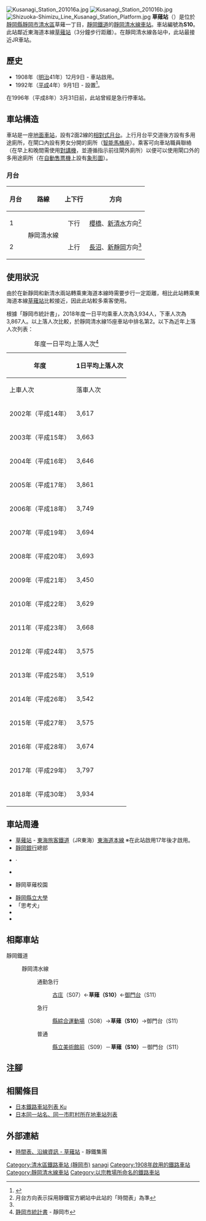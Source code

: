 {{NoteTA
|T=zh-hans:草薙站 (静冈铁道);zh-hk:草薙站 (靜岡鐵道);zh-tw:草薙車站 (靜岡鐵道);
|1=zh-hans:草薙站;zh-hk:草薙站;zh-tw:草薙車站;
|2=zh-hans:庄;zh-hk:庄;zh-tw:庄;
}}
{{Infobox station
|公司色 = #3366FF
|站名 = 草薙
|圖片 = Kusanagi Station (Shizuoka-Shimizu railway) April 13th 2008.JPG
|圖片說明 = 車站外觀（2008年4月）
|日文原名 = 草薙
|平假名 = くさなぎ
|羅馬拼音 = Kusanagi
|副站名 = 
|電報略號 = 
|所在地 = {{JPN}}[[靜岡縣|靜岡縣]][[靜岡市|靜岡市]][[清水區_(日本)|清水區]]草薙一丁目
|座標 = {{coord|35|0|5.49|N|138|26|34.09|E|type:railwaystation_region:JP-24|display=inline,title}}
|車站構造 = [[地面車站|地面車站]]
|月台配置 = 2面2線
|啟用年月日 = 1908年（[[明治|明治]]41年）12月9日
|廢站年月日 = 
|乘客人數 = 3,934
|上下車人次 = 
|統計年度 = 2018
|轉車 = {{JR海車站編號|CA|15}} [[草薙站_(JR東海)|草薙站]]
|全寬備註 = 
|adjacent = {{Adjacent stations|system=靜岡鐵道|line=靜岡清水線|left=縣立美術館前|right=御門台|note-left=S09<br>0.7km|note-mid=S10<br>距離[[新靜岡站|新靜岡]]6.4km|note-right=S11<br>1.0km}}
}}
[[File:Kusanagi_Station_201016a.jpg|thumb]]
[[File:Kusanagi_Station_201016b.jpg|thumb]]
[[File:Shizuoka-Shimizu_Line_Kusanagi_Station_Platform.jpg|thumb]]
'''草薙站'''（{{jpn|j=草薙駅|hg=くさなぎえき|rm=Kusanagi eki|f=y}}）是位於[[靜岡縣|靜岡縣]][[靜岡市|靜岡市]][[清水區_(日本)|清水區]]草薙一丁目，[[靜岡鐵道|靜岡鐵道]]的[[靜岡清水線|靜岡清水線]][[鐵路車站|車站]]。車站編號為'''S10'''。此站鄰近東海道本線[[草薙站_(JR東海)|草薙站]]（3分鐘步行距離）。在靜岡清水線各站中，此站最接近JR車站。

== 歷史 ==
* 1908年（[[明治|明治]]41年）12月9日 - 車站啟用。
* 1992年（[[平成|平成]]4年）9月1日 - 設置{{Translink|ja|自動改札機|自動閘機}}<ref>{{Cite news |title=静岡鉄道 5駅を自動改札化 94年にストアード・フェアも |newspaper={{Translink|ja|交通新聞}} |publisher=交通新聞社 |date=1992-09-04 |page=1 |language=ja}}</ref>。

在1996年（平成8年）3月31日前，此站曾經是急行停車站。

== 車站構造 ==
車站是一座[[地面車站|地面車站]]，設有2面2線的[[相對式月台|相對式月台]]。上行月台平交道後方設有多用途廁所，在閘口內設有男女分開的廁所（[[智能馬桶座|智能馬桶座]]）。乘客可向車站職員聯絡（在早上和晚間需使用[[對講機|對講機]]，並遵循指示前往閘外廁所）以便可以使用閘口外的多用途廁所（在[[自動售票機|自動售票機]]上設有[[象形圖|象形圖]]）。
=== 月台 ===
{| rules="rows" class="wikitable"
!月台!!路線!!上下行!!方向
|-
! 1
| rowspan="2"| {{Color|#3366FF|●}}靜岡清水線
| style="text-align:center" | 下行
| [[櫻橋站_(靜岡縣)|櫻橋]]、[[新清水駅|新清水]]方向<ref name="homen">月台方向表示採用靜鐵官方網站中此站的「時間表」為準</ref>
|-
! 2
| style="text-align:center" | 上行
| [[長沼站_(靜岡縣)|長沼]]、[[新靜岡站|新靜岡]]方向<ref name="homen" />
|}

== 使用狀況 ==
由於在新靜岡和新清水兩站轉乘東海道本線時需要步行一定距離，相比此站轉乘東海道本線[[草薙站_(JR東海)|草薙站]]比較接近，因此此站較多乘客使用。

根據「靜岡市統計書」，2018年度一日平均乘車人次為3,934人，下車人次為3,867人。以上落人次比較，於靜岡清水線15座車站中排名第2。以下為近年上落人次列表：
{| class="wikitable" style="text-align:right;"
|+年度一日平均上落人次<ref>[http://www.city.shizuoka.jp/556_000114.html 静岡市統計書]{{ja icon}} - 靜岡市</ref>
|-
!rowspan="2"|年度
!colspan="3"|1日平均上落人次
|-
!上車人次
!落車人次
!合計
|-
|2002年（平成14年）
|3,617
|3,718
|7,335
|-
|2003年（平成15年）
|3,663
|3,718
|7,334
|-
|2004年（平成16年）
|3,646
|3,724
|7,370
|-
|2005年（平成17年）
|3,861
|3,721
|7,582
|-
|2006年（平成18年）
|3,749
|3,815
|7,564
|-
|2007年（平成19年）
|3,694
|3,739
|7,433
|-
|2008年（平成20年）
|3,693
|3,675
|7,368
|-
|2009年（平成21年）
|3,450
|3,411
|6,861
|-
|2010年（平成22年）
|3,629
|3,224
|6,853
|-
|2011年（平成23年）
|3,668
|3,398
|7,066
|-
|2012年（平成24年）
|3,575
|3,454
|7,029
|-
|2013年（平成25年）
|3,519
|3,411
|6,930
|-
|2014年（平成26年）
|3,542
|3,454
|6,996
|-
|2015年（平成27年）
|3,575
|3,507
|7,082
|-
|2016年（平成28年）
|3,674
|3,627
|7,301
|-
|2017年（平成29年）
|3,797
|3,755
|7,552
|-
|2018年（平成30年）
|3,934
|3,867
|7,801
|}

== 車站周邊 ==
*[[草薙站_(JR東海)|草薙站]] - [[東海旅客鐵道|東海旅客鐵道]]（JR東海）[[東海道本線|東海道本線]] ※在此站啟用17年後才啟用。
*[[靜岡銀行|靜岡銀行]]總部
*{{Translink|ja|静岡サレジオ中学校・高等学校|靜岡慈幼中學·高等學校|靜岡慈幼高等學校·中學}}·{{Translink|ja|静岡サレジオ小学校|静岡慈幼小學|小學}}
*{{Translink|ja|静岡県道407号静岡草薙清水線|靜岡縣道407號靜岡草薙清水線|南幹線}}
*{{Translink|ja|常葉大学|常葉大學}}靜岡草薙校園
*[[靜岡縣立大學|靜岡縣立大學]]
*「思考犬」
*{{Translink|ja|柴田恭兵|柴田恭兵|魚新}}
*{{Translink|ja|草薙神社#大鳥居}}

== 相鄰車站 ==
; 靜岡鐵道
: {{車站編號s|#009|white|S}} 靜岡清水線
:: {{Color|orange|■}}通勤急行
::: [[古庄站|古庄]]（S07）←'''草薙（S10）'''←[[御門台站|御門台]]（S11）
:: {{Color|red|■}}急行
::: [[縣綜合運動場站|縣綜合運動場]]（S08）→'''草薙（S10）'''→御門台（S11）
:: {{Color|blue|■}}普通
::: [[縣立美術館前站|縣立美術館前]]（S09）－'''草薙（S10）'''－御門台（S11）
== 注腳 ==
{{Reflist}}
== 相關條目 ==
{{Commonscat|Kusanagi Station (Shizutetsu)}}
* [[日本鐵路車站列表_Ku|日本鐵路車站列表 Ku]]
* [[日本同一站名、同一市町村所在地車站列表|日本同一站名、同一市町村所在地車站列表]]
== 外部連結 ==
*[http://www.train.shizutetsu.co.jp/timetable/10_kusanagi.html 時間表、沿線資訊 - 草薙站]{{ja icon}} - 靜鐵集團
{{靜岡清水線}}
{{DEFAULTSORT:Kusanagi}}
[[Category:清水區鐵路車站_(靜岡市)|Category:清水區鐵路車站 (靜岡市)]]
[[Category:日本鐵路車站_Ku|sanagi]]
[[Category:1908年啟用的鐵路車站|Category:1908年啟用的鐵路車站]]
[[Category:靜岡清水線車站|Category:靜岡清水線車站]]
[[Category:以宗教場所命名的鐵路車站|Category:以宗教場所命名的鐵路車站]]